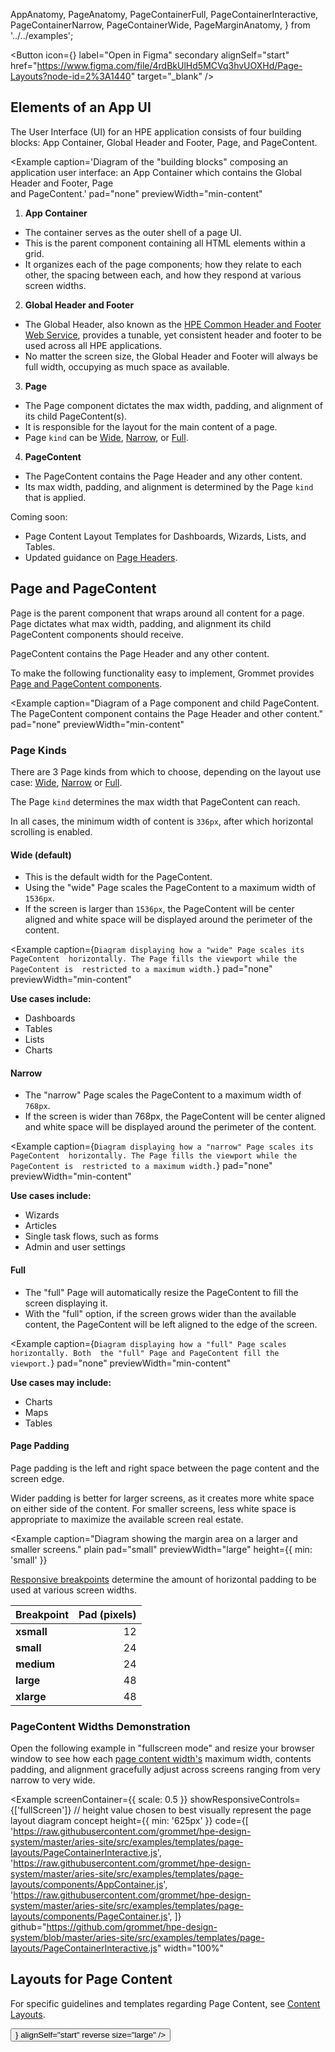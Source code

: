 
  AppAnatomy,
  PageAnatomy,
  PageContainerFull,
  PageContainerInteractive,
  PageContainerNarrow,
  PageContainerWide,
  PageMarginAnatomy,
} from '../../examples';

<Button
  icon={<Figma color="plain" />}
  label="Open in Figma"
  secondary
  alignSelf="start"
  href="https://www.figma.com/file/4rdBkUlHd5MCVq3hvUOXHd/Page-Layouts?node-id=2%3A1440"
  target="_blank"
/>


## Elements of an App UI

The User Interface (UI) for an HPE application consists of four
building blocks: App Container, Global Header and Footer, Page, and
PageContent.

<Example
  caption='Diagram of the "building blocks" composing an application 
    user interface: an App Container which contains the Global Header and Footer, Page  
    and PageContent.'
  pad="none"
  previewWidth="min-content"
>
  <AppAnatomy />
</Example>

1. **App Container**

- The container serves as the outer shell of a page UI.
- This is the parent component containing all HTML elements within a grid.
- It organizes each of the page components; how they
  relate to each other, the spacing between each, and how they respond at
  various screen widths.

2. **Global Header and Footer**

- The Global Header, also known as the [HPE Common Header and Footer
  Web Service](/templates/global-header), provides a tunable, yet consistent
  header and footer to be used across all HPE applications.
- No matter the screen size, the Global Header and Footer will always be full
  width, occupying as much space as available.

3. **Page**

- The Page component dictates the max width, padding, and alignment of its child PageContent(s).
- It is responsible for the layout for the main content of a page.
- Page `kind` can be [Wide](#wide-default), [Narrow](#narrow), or [Full](#full).

4. **PageContent**

- The PageContent contains the Page Header and any other content.
- Its max width, padding, and alignment is determined by the Page `kind` that is applied.

<Box direction="row" align="center" gap="xsmall">
  <Clock />
  <Text weight="bold" size="large">
    Coming soon:
  </Text>
</Box>

- Page Content Layout Templates for Dashboards, Wizards, Lists, and Tables.
- Updated guidance on [Page Headers](/components/header#page-header).

## Page and PageContent

Page is the parent component that wraps around all content for a page. Page dictates what max width, padding, and alignment its child PageContent components should receive.

PageContent contains the Page Header and any other content.

To make the following functionality easy to implement, Grommet provides
[Page and PageContent components](/components/page).

<Example
  caption="Diagram of a Page component and child PageContent. The PageContent component contains the Page Header and other content."
  pad="none"
  previewWidth="min-content"
>
  <PageAnatomy />
</Example>

### Page Kinds

There are 3 Page kinds from which to choose, depending on
the layout use case: [Wide](#wide-default), [Narrow](#narrow) or [Full](#full).

The Page `kind` determines the max width that PageContent can reach.

In all cases, the minimum width of content is `336px`, after which horizontal
scrolling is enabled.

#### Wide (default)

- This is the default width for the PageContent.
- Using the "wide" Page scales the PageContent to a maximum width of `1536px`.
- If the screen is larger than `1536px`, the PageContent will be center aligned and white space
  will be displayed around the perimeter of the content.

<Example
  caption={`Diagram displaying how a "wide" Page scales its PageContent 
  horizontally. The Page fills the viewport while the PageContent is 
  restricted to a maximum width.`}
  pad="none"
  previewWidth="min-content"
>
  <PageContainerWide />
</Example>

**Use cases include:**

- Dashboards
- Tables
- Lists
- Charts

#### Narrow

- The "narrow" Page scales the PageContent to a maximum width of `768px`.
- If the screen is wider than 768px, the PageContent will be center aligned
  and white space will be displayed around the perimeter of the content.

<Example
  caption={`Diagram displaying how a "narrow" Page scales its PageContent 
  horizontally. The Page fills the viewport while the PageContent is 
  restricted to a maximum width.`}
  pad="none"
  previewWidth="min-content"
>
  <PageContainerNarrow />
</Example>

**Use cases include:**

- Wizards
- Articles
- Single task flows, such as forms
- Admin and user settings

#### Full

- The "full" Page will automatically resize the PageContent to fill the
  screen displaying it.
- With the "full" option, if the screen grows wider than the available content, the
  PageContent will be left aligned to the edge of the screen.

<Example
  caption={`Diagram displaying how a "full" Page scales horizontally. Both 
  the "full" Page and PageContent fill the viewport.`}
  pad="none"
  previewWidth="min-content"
>
  <PageContainerFull />
</Example>

**Use cases may include:**

- Charts
- Maps
- Tables

#### Page Padding

Page padding is the left and right space between the page content and the
screen edge.

Wider padding is better for larger screens, as it creates more white space
on either side of the content. For smaller screens, less white space is appropriate
to maximize the available screen real estate.

<Example
  caption="Diagram showing the margin area on a larger and smaller screens."
  plain
  pad="small"
  previewWidth="large"
  height={{ min: 'small' }}
>
  <PageMarginAnatomy />
</Example>

[Responsive breakpoints](/templates/content-layouts#breakpoints) determine the amount of horizontal
padding to be used at various screen widths.

| Breakpoint | Pad (pixels) |
| ---------- | -----------: |
| **xsmall** |           12 |
| **small**  |           24 |
| **medium** |           24 |
| **large**  |           48 |
| **xlarge** |           48 |

### PageContent Widths Demonstration

Open the following example in "fullscreen mode" and resize your browser window to see how
each [page content width's](#page-kinds) maximum width,
contents padding, and alignment gracefully adjust across screens ranging from very narrow
to very wide.

<Example
  screenContainer={{ scale: 0.5 }}
  showResponsiveControls={['fullScreen']}
  // height value chosen to best visually represent the page layout diagram concept
  height={{ min: '625px' }}
  code={[
    'https://raw.githubusercontent.com/grommet/hpe-design-system/master/aries-site/src/examples/templates/page-layouts/PageContainerInteractive.js',
    'https://raw.githubusercontent.com/grommet/hpe-design-system/master/aries-site/src/examples/templates/page-layouts/components/AppContainer.js',
    'https://raw.githubusercontent.com/grommet/hpe-design-system/master/aries-site/src/examples/templates/page-layouts/components/PageContainer.js',
  ]}
  github="https://github.com/grommet/hpe-design-system/blob/master/aries-site/src/examples/templates/page-layouts/PageContainerInteractive.js"
  width="100%"
>
  <PageContainerInteractive />
</Example>

## Layouts for Page Content

For specific guidelines and templates regarding Page Content, see [Content Layouts](/templates/content-layouts).

<Link href="/templates/content-layouts" passHref>
  <Button
    primary
    label="See Content Layouts"
    icon={<FormNext />}
    alignSelf="start"
    reverse
    size="large"
  />
</Link>
